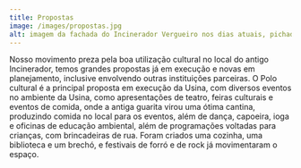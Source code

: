 ```yaml
---
title: Propostas
image: /images/propostas.jpg
alt: imagem da fachada do Incinerador Vergueiro nos dias atuais, pichada, com vidros quebrados e com o céu azul com algumas nuvens
---
```

Nosso movimento preza pela boa utilização cultural no local do antigo Incinerador, temos grandes propostas já em execução e novas em planejamento, inclusive envolvendo outras instituições parceiras.  O Polo cultural é a principal proposta em execução da Usina, com diversos eventos no ambiente da Usina, como apresentações de teatro, feiras culturais e eventos de comida, onde a antiga guarita virou uma ótima cantina, produzindo comida no local para os eventos, além de dança, capoeira, ioga e oficinas de educação ambiental, além de programações voltadas para crianças, com brincadeiras de rua. Foram criados uma cozinha, uma biblioteca e um brechó, e festivais de forró e de rock já movimentaram o espaço.